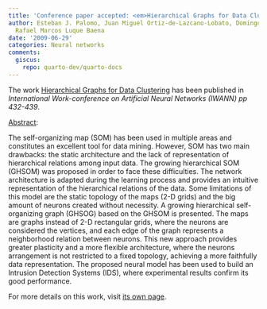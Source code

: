 ```yaml
---
title: 'Conference paper accepted: <em>Hierarchical Graphs for Data Clustering</em>'
author: Esteban J. Palomo, Juan Miguel Ortiz-de-Lazcano-Lobato, Domingo López-Rodríguez,
  Rafael Marcos Luque Baena
date: '2009-06-29'
categories: Neural networks
comments:
  giscus:
    repo: quarto-dev/quarto-docs
---
```


The work <u>Hierarchical Graphs for Data Clustering</u> has been published in <em>International Work-conference on Artificial Neural Networks (IWANN) pp 432-439</em>.

<u>Abstract</u>:



The self-organizing map (SOM) has been used in multiple areas and constitutes an excellent tool for data mining. However, SOM has two main drawbacks: the static architecture and the lack of representation of hierarchical relations among input data. The growing hierarchical SOM (GHSOM) was proposed in order to face these difficulties. The network architecture is adapted during the learning process and provides an intuitive representation of the hierarchical relations of the data. Some limitations of this model are the static topology of the maps (2-D grids) and the big amount of neurons created without necessity. A growing hierarchical self-organizing graph (GHSOG) based on the GHSOM is presented. The maps are graphs instead of 2-D rectangular grids, where the neurons are considered the vertices, and each edge of the graph represents a neighborhood relation between neurons. This new approach provides greater plasticity and a more flexible architecture, where the neurons arrangement is not restricted to a fixed topology, achieving a more faithfully data representation. The proposed neural model has been used to build an Intrusion Detection Systems (IDS), where experimental results confirm its good performance.




For more details on this work, visit <a href='/publications/conferences/2009-iwann'>its own page</a>.
